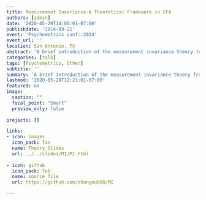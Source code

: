 ```yaml
---
title: Measurement Invariance-A Theoretical Framework in CFA  
authors: [admin]
date: '2020-05-29T14:00:01-07:00'
publishdate: '2014-09-21'
event: 'Psychometrics conf::2014'
event_url: '' 
location: San Antonio, TX
abstract: 'A brief introduction of the measurement invariance theory framework'
categories: [talk]
tags: [Psychometrics, Other]
subtitle: ''
summary: 'A brief introduction of the measurement invariance theory framework'
lastmod: '2020-05-29T12:23:01-07:00'
featured: no
image:
  caption: ""
  focal_point: "Smart"
  preview_only: false
  
projects: []

links:
- icon: images
  icon_pack: fas
  name: Theory Slides
  url: ../../slides/MI/MI.html
  
- icon: github
  icon_pack: fab
  name: source file
  url: https://github.com/zhangou888/MI

---
```

